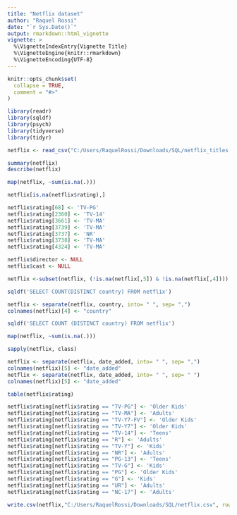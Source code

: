---
title: "Netflix dataset"
author: "Raquel Rossi"
date: "`r Sys.Date()`"
output: rmarkdown::html_vignette
vignette: >
  %\VignetteIndexEntry{Vignette Title}
  %\VignetteEngine{knitr::rmarkdown}
  %\VignetteEncoding{UTF-8}
---

```{r setup, include = FALSE}
knitr::opts_chunk$set(
  collapse = TRUE,
  comment = "#>"
)

library(readr)
library(sqldf)
library(psych)
library(tidyverse)
library(tidyr)
```


```{r}
netflix <- read_csv("C:/Users/RaquelRossi/Downloads/SQL/netflix_titles.csv")
```


```{r}
summary(netflix)
describe(netflix)
```

```{r}
map(netflix, ~sum(is.na(.)))
```

```{r}
netflix[is.na(netflix$rating),]
```

```{r}
netflix$rating[68] <- 'TV-PG'
netflix$rating[2360] <- 'TV-14'
netflix$rating[3661] <- 'TV-MA'
netflix$rating[3739] <- 'TV-MA'
netflix$rating[3737] <- 'NR'
netflix$rating[3738] <- 'TV-MA'
netflix$rating[4324] <- 'TV-MA' 
```

```{r}
netflix$director <- NULL
netflix$cast <- NULL

netflix <-subset(netflix, (!is.na(netflix[,5]) & !is.na(netflix[,4])))
```

```{r}
sqldf('SELECT COUNT(DISTINCT country) FROM netflix')
```

```{r}
netflix <- separate(netflix, country, into= " ", sep= ",")
colnames(netflix)[4] <- "country"
```

```{r}
sqldf('SELECT COUNT (DISTINCT country) FROM netflix')
```

```{r}
map(netflix, ~sum(is.na(.)))
```

```{r}
sapply(netflix, class)
```

```{r}
netflix <- separate(netflix, date_added, into= " ", sep= ",")
colnames(netflix)[5] <- "date_added"
netflix <- separate(netflix, date_added, into= " ", sep= " ")
colnames(netflix)[5] <- "date_added"
```

```{r}
table(netflix$rating)

netflix$rating[netflix$rating == "TV-PG"] <- 'Older Kids'
netflix$rating[netflix$rating == "TV-MA"] <- 'Adults'
netflix$rating[netflix$rating == "TV-Y7-FV"] <- 'Older Kids'
netflix$rating[netflix$rating == "TV-Y7"] <- 'Older Kids'
netflix$rating[netflix$rating == "TV-14"] <- 'Teens'
netflix$rating[netflix$rating == "R"] <- 'Adults'
netflix$rating[netflix$rating == "TV-Y"] <- 'Kids'
netflix$rating[netflix$rating == "NR"] <- 'Adults'
netflix$rating[netflix$rating == "PG-13"] <- 'Teens'
netflix$rating[netflix$rating == "TV-G"] <- 'Kids'
netflix$rating[netflix$rating == "PG"] <- 'Older Kids'
netflix$rating[netflix$rating == "G"] <- 'Kids'
netflix$rating[netflix$rating == "UR"] <- 'Adults'
netflix$rating[netflix$rating == "NC-17"] <- 'Adults'
```

```{r}
write.csv(netflix,"C:/Users/RaquelRossi/Downloads/SQL/netflix.csv", row.names = FALSE)
```

